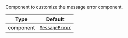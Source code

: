 Component to customize the message error component.

| Type      | Default                                                           |
| --------- | ----------------------------------------------------------------- |
| component | [`MessageError`](../../../../ui-components/message_error.mdx) |
